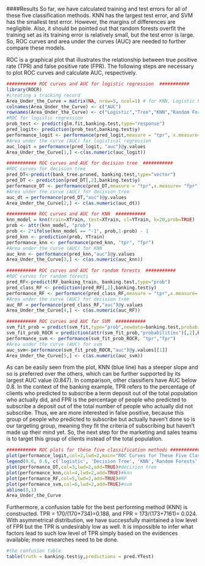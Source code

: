 ####Results
So far, we have calculated training and test errors for all of these five classification methods. KNN has the largest test error, and SVM has the smallest test error. However, the margins of differences are negligible. Also, it should be pointed out that random forests overfit the training set as its training error is relatively small, but the test error is large. So, ROC curves and area under the curves (AUC) are needed to further compare these models.

ROC is a graphical plot that illustrates the relationship between true positive rate (TPR) and false positive rate (FPR). The following steps are necessary to plot ROC curves and calculate AUC, respectively. 
```r
########### ROC curves and AUC for logistic regression  ###########
library(ROCR)
#creating a tracking record
Area_Under_the_Curve = matrix(NA, nrow=5, ncol=1) # for KNN, Logistic Regression, Decision Tree, KNN, SVM.
colnames(Area_Under_the_Curve) <- c("AUC") 
rownames(Area_Under_the_Curve) <- c("Logistic","Tree","KNN","Random Forests","SVM")
#ROC for logistic regression
prob_test <- predict(glm.fit,banking.test,type="response")
pred_logit<- prediction(prob_test,banking.test$y)
performance_logit <- performance(pred_logit,measure = "tpr", x.measure="fpr")
#Area under the curve (AUC) for logistical regression 
auc_logit = performance(pred_logit, "auc")@y.values
Area_Under_the_Curve[1,] <-c(as.numeric(auc_logit))

########### ROC curves and AUC for decision tree  ########### 
#ROC curves for decision tree 
pred_DT<-predict(bank_tree.pruned, banking.test,type="vector")
pred_DT <- prediction(pred_DT[,2],banking.test$y)
performance_DT <- performance(pred_DT,measure = "tpr",x.measure= "fpr")
#Area under the curve (AUC) for decision tree 
auc_dt = performance(pred_DT,"auc")@y.values
Area_Under_the_Curve[2,] <- c(as.numeric(auc_dt))

########### ROC curves and AUC for KNN  ###########  
knn_model = knn(train=XTrain, test=XTrain, cl=YTrain, k=20,prob=TRUE)
prob <- attr(knn_model, "prob")
prob <- 2*ifelse(knn_model == "-1", prob,1-prob) - 1
pred_knn <- prediction(prob, YTrain)
performance_knn <- performance(pred_knn, "tpr", "fpr")
#Area under the curve (AUC) for KNN
auc_knn <- performance(pred_knn,"auc")@y.values
Area_Under_the_Curve[3,] <- c(as.numeric(auc_knn))

########### ROC curves and AUC for random forests  ########### 
#ROC curves for random forests 
pred_RF<-predict(RF_banking_train, banking.test,type="prob")
pred_class_RF <- prediction(pred_RF[,2],banking.test$y)
performance_RF <- performance(pred_class_RF,measure = "tpr",x.measure= "fpr")
#Area under the curve (AUC) for decision tree 
auc_RF = performance(pred_class_RF,"auc")@y.values
Area_Under_the_Curve[4,] <- c(as.numeric(auc_RF))

########### ROC curves and AUC for SVM  ###########  
svm_fit_prob = predict(svm_fit,type="prob",newdata=banking.test,probability=TRUE)
svm_fit_prob_ROCR = prediction(attr(svm_fit_prob,"probabilities")[,2],banking.test$y=="yes")
performance_svm <- performance(svm_fit_prob_ROCR, "tpr","fpr")
#Area under the curve (AUC) for svm
auc_svm<-performance(svm_fit_prob_ROCR,"auc")@y.values[[1]]
Area_Under_the_Curve[5,] <- c(as.numeric(auc_svm))
```
As can be easily seen from the plot, KNN (blue line) has a steeper slope and so is preferred over the others, which can be further supported by its largest AUC value (0.847). In comparison, other classifiers have AUC below 0.8. In the context of the banking example, TPR refers to the percentage of clients who predicted to subscribe a term deposit out of the total population who actually did, and FPR is the percentage of people who predicted to subscribe a deposit out of the total number of people who actually did not subscribe. Thus, we are more interested in false positive, because this group of people who predicted to subscribe but actually haven't done so is our targeting group, meaning they fit the criteria of subscribing but haven't made up their mind yet. So, the next step for the marketing and sales teams is to target this group of clients instead of the total population.
```r
########### ROC plots for these five classification methods ###########
plot(performance_logit,col=2,lwd=2,main="ROC Curves for These Five Classification Methods")#logit
legend(0.6, 0.6, c('logistic', 'Decision Tree', 'KNN','Random Forests','SVM'), 2:6)
plot(performance_DT,col=3,lwd=2,add=TRUE)#decision tree
plot(performance_knn,col=4,lwd=2,add=TRUE)#knn
plot(performance_RF,col=5,lwd=2,add=TRUE)#RF
plot(performance_svm,col=6,lwd=2,add=TRUE)#svm
abline(0,1)
Area_Under_the_Curve
```
Furthermore, a confusion table for the best performing method (KNN) is constructed. TPR = 170/(170+734)=0.188, and FPR = 173/(173+7161)= 0.024. With asymmetrical distribution, we have successfully maintained a low level of FPR but the TPR is undesirably low as well. It is impossible to infer what factors lead to such low level of TPR simply based on the evidences available; more researches need to be done.
```r
#the confusion table
table(truth = banking.test$y,predictions = pred.YTest)
```